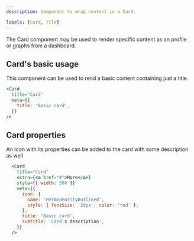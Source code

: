 ```yaml
---
description: Component to wrap content in a Card.

labels: [Card, Tile]
---
```



The Card component may be used to render specific content as an profile or graphs from a dashboard.

## Card's basic usage

This component can be used to rend a basic content containing just a title.

```jsx
<Card
  title="Card"
  meta={{
    title: 'Basic card',
  }}
/>
```

## Card properties

An Icon with its properties can be added to the card with some description as well

```jsx
  <Card
    title="Card"
    extra={<a href="#">More</a>}
    style={{ width: 300 }}
    meta={{
      icon: {
        name: 'PermIdentityOutlined',
        style: { fontSize: '29px', color: 'red' },
      },
      title: 'Basic card',
      subtitle: 'Card's description',
    }}
  />
```
